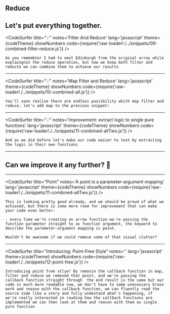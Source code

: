 
## Reduce
Let's put everything together.
---
<CodeSurfer
title="💡"
notes='Filter And Reduce'
lang='javascript'
theme={codeTheme}
showNumbers
code={require('raw-loader!./../snippets/09-combined-filter-reduce.js')}
/>

```notes
As you remembter I had to omit Edinburgh from the original array while explaingnin the reduce operation, but now we know both filter and reducte we can combine them to achieve our results
```
---
<CodeSurfer
title="💡"
notes='Map Filter and Reduce'
lang='javascript'
theme={codeTheme}
showNumbers
code={require('raw-loader!./../snippets/10-combined-all.js')}
/>

```notes
You'll soon realise there are endless possibility whith map filter and reduce, let's add map to the previous snippet: 
```
---
<CodeSurfer
title="💡"
notes='Improvement: extract logic to single pure functions'
lang='javascript'
theme={codeTheme}
showNumbers
code={require('raw-loader!./../snippets/11-combined-allTwo.js')}
/>

```notes
And as we did before let's make our code easier to test by extracting the logic in their own functions
```
---
## Can we improve it any further? 🤔
---
<CodeSurfer
title="Point"
notes='A point is a parameter-argument mapping'
lang='javascript'
theme={codeTheme}
showNumbers
code={require('raw-loader!./../snippets/11-combined-allTwo.js')}
/>

```notes
This is looking pretty good already, and we should be proud of what we achieved, but there is some more room for improvement that can make your code even better:

- every time we're creating an arrow function we're passing the function parameter straight to as function argument, the keyword to describe the parameter-argument mapping is point.

Wouldn't be awesome if we could remove some of that visual clutter?
```
---
<CodeSurfer
title="Introducing: Point-Free Style"
notes=''
lang='javascript'
theme={codeTheme}
showNumbers
code={require('raw-loader!./../snippets/12-point-free.js')}
/>

```notes
Introducing point free stlye! By removin the callback function in map, filter and reduce we removed that point, and we're passing the callback function straight through  the end result is the same but our code is much more readable now, we don't have to some unecessary brain work and reason with the callback function, we can fluently read the source code like a story and fully undestand what's happening, if we're really interested in reading how the callback functions are implemented we can then look at them and reason with them as single pure function 
```
